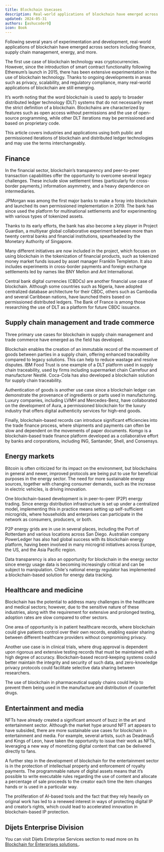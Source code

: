 ```yaml
---
title: Blockchain Usecases
description: Real-world applications of blockchain have emerged across a number of sectors including finance, supply chain management, energy, and many more.
updated: 2024-05-31
authors: [ashucoder9]
icon: Book
---
```


Following several years of experimentation and development, real-world applications of blockchain have emerged across sectors including finance, supply chain management, energy, and more.

The first use case of blockchain technology was cryptocurrencies. However, since the introduction of smart contract functionality following Ethereum’s launch in 2015, there has been extensive experimentation in the use of blockchain technology. Thanks to ongoing developments in areas such as privacy, scalability, and regulatory compliance, many real-world applications of blockchain are still emerging.

It’s worth noting that the word blockchain is used to apply to broader distributed ledger technology (DLT) systems that do not necessarily meet the strict definition of a blockchain. Blockchains are characterized by features such as open access without permissions and the use of open-source programming, while other DLT iterations may be permissioned and based on proprietary code.

This article covers industries and applications using both public and permissioned iterations of blockchain and distributed ledger technologies and may use the terms interchangeably.

## Finance

In the financial sector, blockchain’s transparency and peer-to-peer transaction capabilities offer the opportunity to overcome several legacy challenges. These include slow settlement times (particularly for cross-border payments,) information asymmetry, and a heavy dependence on intermediaries.

JPMorgan was among the first major banks to make a foray into blockchain and launched its own permissioned implementation in 2019. The bank has since used the platform for multinational settlements and for experimenting with various types of tokenized assets.

Thanks to its early efforts, the bank has also become a key player in Project Guardian, a multiyear global collaborative experiment between more than twenty central banks and financial institutions, spearheaded by the Monetary Authority of Singapore.

Many different initiatives are now included in the project, which focuses on using blockchain in the tokenization of financial products, such as tokenized money market funds issued by asset manager Franklin Templeton. It also includes experiments in cross-border payments and foreign exchange settlements led by names like BNY Mellon and Ant International.

Central bank digital currencies (CBDCs) are another financial use case of blockchain. Although some countries such as Nigeria, have adopted centralized database architecture for their CBDC, others such as Cambodia and several Caribbean nations, have launched theirs based on permissioned distributed ledgers. The Bank of France is among those researching the use of DLT as a platform for future CBDC issuance.

## Supply chain management and trade commerce

Three primary use cases for blockchain in supply chain management and trade commerce have emerged as the field has developed.

Blockchain enables the creation of an immutable record of the movement of goods between parties in a supply chain, offering enhanced traceability compared to legacy solutions. This can help to reduce wastage and resolve disputes. IBM Food Trust is one example of a DLT platform used in supply chain traceability, used by firms including supermarket chain Carrefour and manufacturer Nestlé. Coca-Cola has also developed a blockchain solution for supply chain traceability.

Authentication of goods is another use case since a blockchain ledger can demonstrate the provenance of ingredients or parts used in manufacturing. Luxury companies, including LVMH and Mercedes-Benz, have collaborated on the development of Aura, a permissioned blockchain for the luxury industry that offers digital authenticity services for high-end goods.

Finally, blockchain-based records can introduce significant efficiencies into the trade finance process, where shipments and payments can often be slow and dependent on the movements of paper documents. Komgo is a blockchain-based trade finance platform developed as a collaborative effort by banks and corporations, including ING, Santander, Shell, and Consensys.

## Energy markets

Bitcoin is often criticized for its impact on the environment, but blockchains in general and newer, improved protocols are being put to use for beneficial purposes in the energy sector. The need for more sustainable energy sources, together with changing consumer demands, such as the increase in electric vehicles, is driving innovation.

One blockchain-based development is in peer-to-peer (P2P) energy trading. Since energy distribution infrastructure is set up under a centralized model, implementing this in practice means setting up self-sufficient microgrids, where households and enterprises can participate in the network as consumers, producers, or both.

P2P energy grids are in use in several places, including the Port of Rotterdam and various locations across San Diego. Australian company PowerLedger has also had global success with its blockchain energy platform, having been involved in many microgrid initiatives across Europe, the US, and the Asia Pacific region.

Data transparency is also an opportunity for blockchain in the energy sector since energy usage data is becoming increasingly critical and can be subject to manipulation. Chile's national energy regulator has implemented a blockchain-based solution for energy data tracking.

## Healthcare and medicine

Blockchain has the potential to address many challenges in the healthcare and medical sectors; however, due to the sensitive nature of these industries, along with the requirement for extensive and prolonged testing, adoption rates are slow compared to other sectors.

One area of opportunity is in patient healthcare records, where blockchain could give patients control over their own records, enabling easier sharing between different healthcare providers without compromising privacy.

Another use case is in clinical trials, where drug approval is dependent upon rigorous and extensive testing records that must be maintained with a high degree of accuracy. Blockchain-based record-keeping systems could better maintain the integrity and security of such data, and zero-knowledge privacy protocols could facilitate selective data sharing between researchers.

The use of blockchain in pharmaceutical supply chains could help to prevent them being used in the manufacture and distribution of counterfeit drugs.

## Entertainment and media

NFTs have already created a significant amount of buzz in the art and entertainment sector. Although the market hype around NFT art appears to have subsided, there are more sustainable use cases for blockchain in entertainment and media. For example, several artists, such as Deadmau5 and Kings of Leon, have taken the opportunity to issue their work as NFTs, leveraging a new way of monetizing digital content that can be delivered directly to fans.

A further step in the development of blockchain for the entertainment sector is in the protection of intellectual property and enforcement of royalty payments. The programmable nature of digital assets means that it’s possible to write executable rules regarding the use of content and allocate a percentage of sale proceeds to the creator each time the item changes hands or is used in a particular way.

The proliferation of AI-based tools and the fact that they rely heavily on original work has led to a renewed interest in ways of protecting digital IP and creator’s rights, which could lead to accelerated innovation in blockchain-based IP protection.

## Dijets Enterprise Division

You can visit Dijets Enterprise Services section to read more on its [Blockchain for Enterprises solutions.](https://dijets.io/enterprises/).